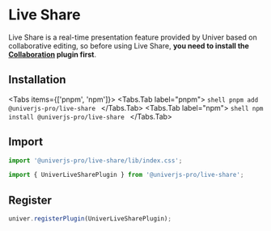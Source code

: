 
# Live Share

<BusinessPlanNotice />

<ServerNotice />

Live Share is a real-time presentation feature provided by Univer based on collaborative editing, so before using Live Share, **you need to install the [Collaboration](/guides/sheets/features/collaboration) plugin first**.

## Installation

<Tabs items={['pnpm', 'npm']}>
  <Tabs.Tab label="pnpm">
    ```shell
    pnpm add @univerjs-pro/live-share
    ```
  </Tabs.Tab>
  <Tabs.Tab label="npm">
    ```shell
    npm install @univerjs-pro/live-share
    ```
  </Tabs.Tab>
</Tabs>

## Import

```typescript
import '@univerjs-pro/live-share/lib/index.css';

import { UniverLiveSharePlugin } from '@univerjs-pro/live-share';
```

## Register

```typescript
univer.registerPlugin(UniverLiveSharePlugin);
```
